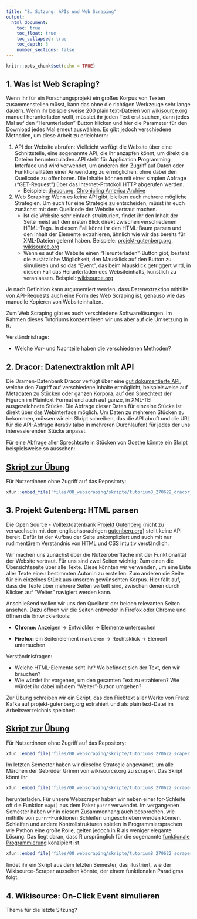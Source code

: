 ```yaml
---
title: "8. Sitzung: APIs und Web Scraping"
output: 
  html_document:
    toc: true
    toc_float: true
    toc_collapsed: true
    toc_depth: 3
    number_sections: false
---
```


```r
knitr::opts_chunk$set(echo = TRUE)
```


## 1. Was ist Web Scraping? 

Wenn ihr für ein Forschungsprojekt ein großes Korpus von Texten zusammenstellen müsst, kann das ohne die richtigen Werkzeuge sehr lange dauern. Wenn ihr beispielsweise 200 plain text-Dateien von [wikisource.org](https://de.wikisource.org) manuell herunterladen wollt, müsstet ihr jeden Text erst suchen, dann jedes Mal auf den "Herunterladen"-Button klicken und hier die Parameter für den Download jedes Mal erneut auswählen. Es gibt jedoch verschiedene Methoden, um diese Arbeit zu erleichtern: 

1. API der Website abrufen: Vielleicht verfügt die Website über eine Schnittstelle, eine sogenannte API, die ihr anzapfen könnt, um direkt die Dateien herunterzuladen. API steht für **A**pplication **P**rogramming **I**nterface und wird verwendet, um anderen den Zugriff auf Daten oder Funktionalitäten einer Anwendung zu ermöglichen, ohne dabei den Quellcode zu offenbaren. Die Inhalte können mit einer simplen Abfrage ("GET-Request") über das Internet-Protokoll HTTP abgerufen werden. 
     + Beispiele: [dracor.org](https://dracor.org/doc/api), [Chronicling America Archive](https://chroniclingamerica.loc.gov/about/api/) 

2. Web Scraping: Wenn es keine API gibt, bleiben euch mehrere mögliche Strategien. Um euch für eine Strategie zu entscheiden, müsst ihr euch zunächst mit dem Quellcode der Website vertraut machen. 
     + Ist die Website sehr einfach strukturiert, findet ihr den Inhalt der Seite meist auf den ersten Blick direkt zwischen verschiedenen HTML-Tags. In diesem Fall könnt ihr den HTML-Baum parsen und den Inhalt der Elemente extrahieren, ähnlich wie wir das bereits für XML-Dateien gelernt haben. 
Beispiele: [projekt-gutenberg.org](https://www.projekt-gutenberg.org/buechner/briefe1/titlepage.html), [wikisource.org](https://de.wikisource.org/wiki/Der_Zauberstein)
     + Wenn es auf der Website einen "Herunterladen"-Button gibt, besteht die zusätzliche Möglichkeit, den Mausklick auf den Button zu simulieren und so das "Event", das beim Mausklick getriggert wird, in diesem Fall das Herunterladen des Websiteinhalts, künstlich zu veranlassen. 
Beispiel: [wikisource.org](https://de.wikisource.org/wiki/Der_Zauberstein)
     
Je nach Definition kann argumentiert werden, dass Datenextraktion mithilfe von  API-Requests auch eine Form des Web Scraping ist, genauso wie das manuelle Kopieren von Websiteinhalten. 

Zum Web Scraping gibt es auch verschiedene Softwarelösungen. Im Rahmen dieses Tutoriums konzentrieren wir uns aber auf die Umsetzung in R.

Verständnisfrage: 

* Welche Vor- und Nachteile haben die verschiedenen Methoden?  

## 2. Dracor: Datenextraktion mit API

Die Dramen-Datenbank Dracor verfügt über eine [gut dokumentierte API](https://dracor.org/doc/api), welche den Zugriff auf verschiedene Inhalte ermöglicht, beispielsweise auf Metadaten zu Stücken oder ganzen Korpora, auf den Sprechtext der Figuren im Plaintext-Format und auch auf ganze, in XML-TEI ausgezeichnete Stücke. Die Abfrage dieser Daten für einzelne Stücke ist direkt über das Webinterface möglich. Um Daten zu mehreren Stücken zu bekommen, müssen wir ein Skript schreiben, das die API abruft und die URL für die API-Abfrage iterativ (also in mehreren Durchläufen) für jedes der uns interessierenden Stücke anpasst.

Für eine Abfrage aller Sprechtexte in Stücken von Goethe könnte ein Skript beispielsweise so aussehen: 

## [Skript zur Übung](https://github.com/lipogg/r-tutorium/blob/e3b5acfb7004daa4daf5a16432980f47fe51d08f/08_webscraping_und_apis/skripte/tutorium8_270622_dracor_api.R) 

Für Nutzer:innen ohne Zugriff auf das Repository:
```r
xfun::embed_file('files/08_webscraping/skripte/tutorium8_270622_dracor_api.R', text="Skript downloaden")
```


## 3. Projekt Gutenberg: HTML parsen 

Die Open Source - Volltextdatenbank [Projekt Gutenberg](https://www.projekt-gutenberg.org) (nicht zu verwechseln mit dem englischsprachigen [gutenberg.org](https://www.gutenberg.org/)) stellt keine API bereit. Dafür ist der Aufbau der Seite unkompliziert und auch mit nur rudimentärem Verständnis von HTML und CSS intuitiv verständlich. 

Wir machen uns zunächst über die Nutzeroberfläche mit der Funktionalität der Website vertraut. Für uns sind zwei Seiten wichtig: Zum einen die Übersichtsseite über alle Texte. Diese könnten wir verwenden, um eine Liste aller Texte eine:r bestimmten Autor:in zu erstellen. Zum anderen die Seite für ein einzelnes Stück aus unserem gewünschten Korpus. Hier fällt auf, dass die Texte über mehrere Seiten verteilt sind, zwischen denen durch Klicken auf "Weiter" navigiert werden kann. 

Anschließend wollen wir uns den Quelltext der beiden relevanten Seiten ansehen. Dazu öffnen wir die Seiten entweder in Firefox oder Chrome und öffnen die Entwicklertools: 

* **Chrome:** Anzeigen -> Entwickler -> Elemente untersuchen  

* **Firefox:** ein Seitenelement markieren -> Rechtsklick -> Element untersuchen

Verständnisfragen: 

* Welche HTML-Elemente seht ihr? Wo befindet sich der Text, den wir brauchen? 
* Wie würdet ihr vorgehen, um den gesamten Text zu etrahieren? Wie würdet ihr dabei mit dem "Weiter"-Button umgehen? 

Zur Übung schreiben wir ein Skript, das den Fließtext aller Werke von Franz Kafka auf projekt-gutenberg.org extrahiert und als plain text-Datei im Arbeitsverzeichnis speichert. 

## [Skript zur Übung](https://github.com/lipogg/r-tutorium/blob/1d321d9e338e64c7ddb63ff137ba1fe62dd321ef/08_webscraping_und_apis/skripte/tutorium8_270622_scaper_gutenberg.R)

Für Nutzer:innen ohne Zugriff auf das Repository:
```r
xfun::embed_file('files/08_webscraping/skripte/tutorium8_270622_scaper_gutenberg.R', text="Skript downloaden")
```

Im letzten Semester haben wir dieselbe Strategie angewandt, um alle Märchen der Gebrüder Grimm von wikisource.org zu scrapen. Das Skript könnt ihr
```r
xfun::embed_file('files/08_webscraping/skripte/tutorium8_270622_scraper_wikisource.R', text="Hier")
```
herunterladen. Für unsere Webscraper haben wir neben einer for-Schleife oft die Funktion ``map()`` aus dem Paket ``purrr`` verwendet. Im vergangenen Semester haben wir in diesem Zusammenhang auch besprochen, wie mithilfe von ``purrr``-Funktionen Schleifen umgeschrieben werden können. Schleifen und andere Kontrollstrukturen spielen in Programmiersprachen wie Python eine große Rolle, gelten jedoch in R als weniger elegante Lösung. Das liegt daran, dass R ursprünglich für die sogenannte [funktionale Programmierung](https://de.wikipedia.org/wiki/Funktionale_Programmierung) konzipiert ist. 
```r
xfun::embed_file('files/08_webscraping/skripte/tutorium8_270622_scraper_wikisource_funktional.R', text="Hier")
```
findet ihr ein Skript aus dem letzten Semester, das illustriert, wie der Wikisource-Scraper aussehen könnte, der einem funktionalen Paradigma folgt. 

## 4. Wikisource: On-Click Event simulieren

Thema für die letzte Sitzung? 
